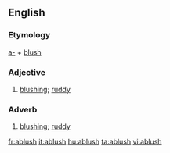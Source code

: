==English==

===Etymology===
[[a-]] + [[blush]]

===Adjective===
{{en-adj}}

#[[blushing]]; [[ruddy]]

===Adverb===
{{en-adv}}

#[[blushing]]; [[ruddy]]

[[fr:ablush]]
[[it:ablush]]
[[hu:ablush]]
[[ta:ablush]]
[[vi:ablush]]
